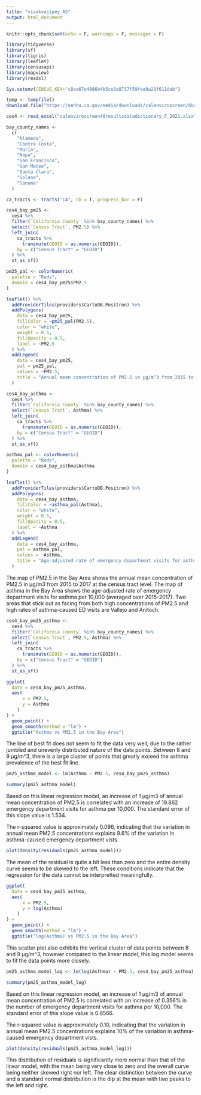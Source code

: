 ```yaml
---
title: "vivekvajipey_A5"
output: html_document
---
```


```r
knitr::opts_chunk$set(echo = F, warnings = F, messages = F)

library(tidyverse)
library(sf)
library(tigris)
library(leaflet)
library(censusapi)
library(mapview)
library(readxl)

Sys.setenv(CENSUS_KEY="c8aa67e4086b4b5ce3a8717f59faa9a28f611dab")
```

```r
temp <- tempfile()
download.file("https://oehha.ca.gov/media/downloads/calenviroscreen/document/calenviroscreen40resultsdatadictionaryf2021.zip",destfile = temp)

ces4 <- read_excel("calenviroscreen40resultsdatadictionary_F_2021.xlsx", sheet = "CES4.0FINAL_results")
```

```r
bay_county_names <-
  c(
    "Alameda",
    "Contra Costa",
    "Marin",
    "Napa",
    "San Francisco",
    "San Mateo",
    "Santa Clara",
    "Solano",
    "Sonoma"
  )

ca_tracts <- tracts("CA", cb = T, progress_bar = F)

ces4_bay_pm25 <-
  ces4 %>% 
  filter(`California County` %in% bay_county_names) %>% 
  select(`Census Tract`, PM2.5) %>% 
  left_join(
    ca_tracts %>% 
      transmute(GEOID = as.numeric(GEOID)), 
    by = c("Census Tract" = "GEOID")
  ) %>% 
  st_as_sf()
```

```r
pm25_pal <- colorNumeric(
  palette = "Reds",
  domain = ces4_bay_pm25$PM2.5
)

leaflet() %>% 
  addProviderTiles(providers$CartoDB.Positron) %>% 
  addPolygons(
    data = ces4_bay_pm25,
    fillColor = ~pm25_pal(PM2.5),
    color = "white",
    weight = 0.5,
    fillOpacity = 0.5,
    label = ~PM2.5
  ) %>% 
  addLegend(
    data = ces4_bay_pm25,
    pal = pm25_pal,
    values = ~PM2.5,
    title = "Annual mean concentration of PM2.5 in µg/m^3 from 2015 to 2017"
  )
```

```r
ces4_bay_asthma <-
  ces4 %>% 
  filter(`California County` %in% bay_county_names) %>% 
  select(`Census Tract`, Asthma) %>% 
  left_join(
    ca_tracts %>% 
      transmute(GEOID = as.numeric(GEOID)), 
    by = c("Census Tract" = "GEOID")
  ) %>% 
  st_as_sf()
```

```r
asthma_pal <- colorNumeric(
  palette = "Reds",
  domain = ces4_bay_asthma$Asthma
)

leaflet() %>% 
  addProviderTiles(providers$CartoDB.Positron) %>% 
  addPolygons(
    data = ces4_bay_asthma,
    fillColor = ~asthma_pal(Asthma),
    color = "white",
    weight = 0.5,
    fillOpacity = 0.5,
    label = ~Asthma
  ) %>% 
  addLegend(
    data = ces4_bay_asthma,
    pal = asthma_pal,
    values = ~Asthma,
    title = "Age-adjusted rate of emergency department visits for asthma per 10,000"
  )
```

The map of PM2.5 in the Bay Area shows the annual mean concentration of PM2.5 in µg/m3 from 2015 to 2017 at the census tract level. The map of asthma in the Bay Area shows the age-adjusted rate of emergency department visits for asthma per 10,000 (averaged over 2015-2017). Two areas that stick out as facing from both high concentrations of PM2.5 and high rates of asthma-caused ED visits are Vallejo and Anitoch.

```r
ces4_bay_pm25_asthma <-
  ces4 %>% 
  filter(`California County` %in% bay_county_names) %>% 
  select(`Census Tract`, PM2.5, Asthma) %>% 
  left_join(
    ca_tracts %>% 
      transmute(GEOID = as.numeric(GEOID)), 
    by = c("Census Tract" = "GEOID")
  ) %>% 
  st_as_sf()
```


```r
ggplot(
  data = ces4_bay_pm25_asthma,
  aes(
      x = PM2.5,
      y = Asthma
    )
) +
  geom_point() +
  geom_smooth(method = "lm") +
  ggtitle("Asthma vs PM2.5 in the Bay Area")

```
The line of best fit does not seem to fit the data very well, due to the rather jumbled and unevenly distributed nature of the data points. Between 8 and 9 µg/m^3, there is a large cluster of points that greatly exceed the asthma prevalence of the best fit line.


```r
pm25_asthma_model <- lm(Asthma ~ PM2.5, ces4_bay_pm25_asthma)

summary(pm25_asthma_model)
```
Based on this linear regression model, an increase of 1 µg/m3 of annual mean concentration of PM2.5 is correlated with an increase of 19.862 emergency department visits for asthma per 10,000. The standard error of this slope value is 1.534.

The r-squared value is approximately 0.096, indicating that the variation in annual mean PM2.5 concentrations explains 9.6% of the variation in asthma-caused emergency department vists.

```r
plot(density(residuals(pm25_asthma_model)))
```
The mean of the residual is quite a bit less than zero and the entire density curve seems to be skewed to the left. These conditions indicate that the regression for the data cannot be interpretted meaningfully.

```r
ggplot(
  data = ces4_bay_pm25_asthma,
  aes(
      x = PM2.5,
      y = log(Asthma)
    )
) +
  geom_point() +
  geom_smooth(method = "lm") +
  ggtitle("log(Asthma) vs PM2.5 in the Bay Area")
```
This scatter plot also exhibits the vertical cluster of data points between 8 and 9 µg/m^3, however compared to the linear model, this log model seems to fit the data points more closely.

```r
pm25_asthma_model_log <- lm(log(Asthma) ~ PM2.5, ces4_bay_pm25_asthma)

summary(pm25_asthma_model_log)
```
Based on this linear regression model, an increase of 1 µg/m3 of annual mean concentration of PM2.5 is correlated with an increase of 0.356% in the number of emergency department visits for asthma per 10,000. The standard error of this slope value is 0.6566.

The r-squared value is approximately 0.10, indicating that the variation in annual mean PM2.5 concentrations explains 10% of the variation in asthma-caused emergency department vists.

```r
plot(density(residuals(pm25_asthma_model_log)))
```
This distribution of residuals is significantly more normal than that of the linear model, with the mean being very close to zero and the overall curve being neither skewed right nor left. The clear distinction between the curve and a standard normal distribution is the dip at the mean with two peaks to the left and right.
